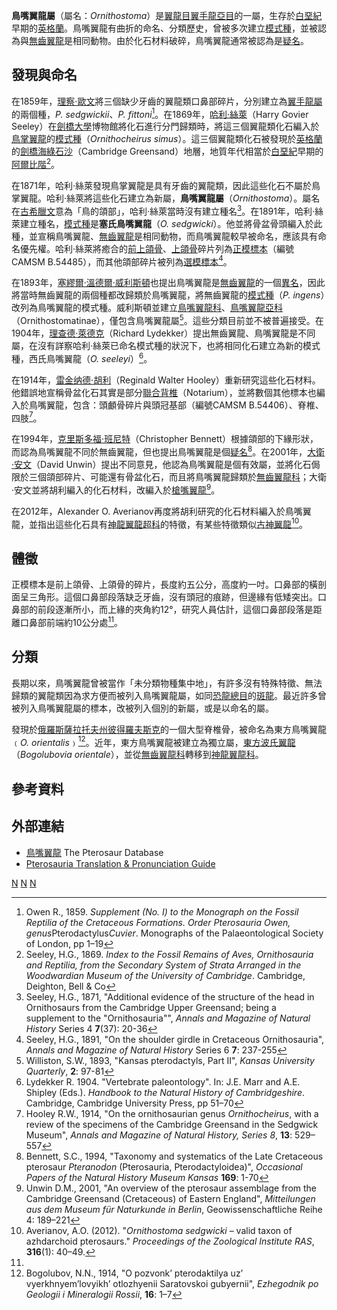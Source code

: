 {{Automatic taxobox
| taxon = Ornithostoma
| fossil_range = {{fossil_range|110}}
| image =
| image_caption = 鳥嘴翼龍的重建標本
| authority = [[哈利·絲萊|Seeley]], 1871
| type_species = '''塞氏鳥嘴翼龍<br>''Ornithostoma sedgwicki'''''
| type_species_authority = Seeley, 1891
| synonyms = 
* '''西氏鳥嘴翼龍 ''O. seeleyi''''' <br><small>[[理查德·萊德克|Lydekker]], 1894</small>
}}

'''鳥嘴翼龍屬'''（屬名：''Ornithostoma''）是[[翼龍目|翼龍目]][[翼手龍亞目|翼手龍亞目]]的一屬，生存於[[白堊紀|白堊紀]]早期的[[英格蘭|英格蘭]]。鳥嘴翼龍有曲折的命名、分類歷史，曾被多次建立[[模式種|模式種]]，並被認為與[[無齒翼龍|無齒翼龍]]是相同動物。由於化石材料破碎，鳥嘴翼龍通常被認為是[[疑名|疑名]]。

==發現與命名==
在1859年，[[理察·歐文|理察·歐文]]將三個缺少牙齒的翼龍類口鼻部碎片，分別建立為[[翼手龍屬|翼手龍屬]]的兩個種，''P. sedgwickii''、''P. fittoni''<ref>Owen R., 1859. ''Supplement (No. I) to the Monograph on the Fossil Reptilia of the Cretaceous Formations. Order Pterosauria Owen, genus ''Pterodactylus'' Cuvier''. Monographs of the Palaeontological Society of London, pp 1–19</ref>。在1869年，[[哈利·絲萊|哈利·絲萊]]（Harry Govier Seeley）在[[劍橋大學|劍橋大學]]博物館將化石進行分門歸類時，將這三個翼龍類化石編入於[[鳥掌翼龍|鳥掌翼龍]]的[[模式種|模式種]]（''Ornithocheirus simus''）。這三個翼龍類化石被發現於[[英格蘭|英格蘭]]的[[劍橋海綠石沙|劍橋海綠石沙]]（Cambridge Greensand）地層，地質年代相當於[[白堊紀|白堊紀]]早期的[[阿爾比階|阿爾比階]]<ref>Seeley, H.G., 1869. ''Index to the Fossil Remains of Aves, Ornithosauria and Reptilia, from the Secondary System of Strata Arranged in the Woodwardian Museum of the University of Cambridge''. Cambridge, Deighton, Bell & Co</ref>。

在1871年，哈利·絲萊發現鳥掌翼龍是具有牙齒的翼龍類，因此這些化石不屬於鳥掌翼龍。哈利·絲萊將這些化石建立為新屬，'''鳥嘴翼龍屬'''（''Ornithostoma''）。屬名在[[古希臘文|古希臘文]]意為「鳥的頜部」，哈利·絲萊當時沒有建立種名<ref>Seeley, H.G., 1871, "Additional evidence of the structure of the head in Ornithosaurs from the Cambridge Upper Greensand; being a supplement to the "Ornithosauria"", ''Annals and Magazine of Natural History'' Series 4 '''7'''(37): 20-36</ref>。在1891年，哈利·絲萊建立種名，[[模式種|模式種]]是'''塞氏鳥嘴翼龍'''（''O. sedgwicki''）。他並將骨盆骨頭編入於此種，並宣稱鳥嘴翼龍、[[無齒翼龍|無齒翼龍]]是相同動物，而鳥嘴翼龍較早被命名，應該具有命名優先權。哈利·絲萊將癒合的[[前上頜骨|前上頜骨]]、[[上頜骨|上頜骨]]碎片列為[[正模標本|正模標本]]（編號CAMSM B.54485），而其他頜部碎片被列為[[選模標本|選模標本]]<ref>Seeley, H.G., 1891, "On the shoulder girdle in Cretaceous Ornithosauria", ''Annals and Magazine of Natural History'' Series 6 '''7''': 237-255</ref>。

在1893年，[[塞繆爾·溫德爾·威利斯頓|塞繆爾·溫德爾·威利斯頓]]也提出鳥嘴翼龍是[[無齒翼龍|無齒翼龍]]的一個[[異名|異名]]，因此將當時無齒翼龍的兩個種都改歸類於鳥嘴翼龍，將無齒翼龍的[[模式種|模式種]]（''P. ingens''）改列為鳥嘴翼龍的模式種。威利斯頓並建立[[鳥嘴翼龍科|鳥嘴翼龍科]]、[[鳥嘴翼龍亞科|鳥嘴翼龍亞科]]（Ornithostomatinae），僅包含鳥嘴翼龍屬<ref>Williston, S.W., 1893, "Kansas pterodactyls, Part II", ''Kansas University Quarterly'', '''2''': 97-81</ref>。這些分類目前並不被普遍接受。在1904年，[[理查德·萊德克|理查德·萊德克]]（Richard Lydekker）提出無齒翼龍、鳥嘴翼龍是不同屬，在沒有詳察哈利·絲萊已命名模式種的狀況下，也將相同化石建立為新的模式種，西氏鳥嘴翼龍（''O. seeleyi''）<ref>Lydekker R. 1904. "Vertebrate paleontology". In: J.E. Marr and A.E. Shipley (Eds.). ''Handbook to the Natural History of Cambridgeshire''. Cambridge, Cambridge University Press, pp 51–70</ref>。

在1914年，[[雷金纳德·胡利|雷金纳德·胡利]]（Reginald Walter Hooley）重新研究這些化石材料。他錯誤地宣稱骨盆化石其實是部分[[聯合背椎|聯合背椎]]（Notarium），並將數個其他標本也編入於鳥嘴翼龍，包含：頭顱骨碎片與頭冠基部（編號CAMSM B.54406）、脊椎、四肢<ref>Hooley R.W., 1914, "On the ornithosaurian genus ''Ornithocheirus'', with a review of the specimens of the Cambridge Greensand in the Sedgwick Museum", ''Annals and Magazine of Natural History, Series 8'', '''13''': 529–557</ref>。

在1994年，[[克里斯多福·班尼特|克里斯多福·班尼特]]（Christopher Bennett）根據頜部的下緣形狀，而認為鳥嘴翼龍不同於無齒翼龍，但也提出鳥嘴翼龍是個[[疑名|疑名]]<ref>Bennett, S.C., 1994, "Taxonomy and systematics of the Late Cretaceous pterosaur ''Pteranodon'' (Pterosauria, Pterodactyloidea)", ''Occasional Papers of the Natural History Museum Kansas'' '''169''': 1-70</ref>。在2001年，[[大衛·安文|大衛·安文]]（David Unwin）提出不同意見，他認為鳥嘴翼龍是個有效屬，並將化石侷限於三個頜部碎片、可能還有骨盆化石，而且將鳥嘴翼龍歸類於[[無齒翼龍科|無齒翼龍科]]；大衛·安文並將胡利編入的化石材料，改編入於[[槍嘴翼龍|槍嘴翼龍]]<ref>Unwin D.M., 2001, "An overview of the pterosaur assemblage from the Cambridge Greensand (Cretaceous) of Eastern England", ''Mitteilungen aus dem Museum für Naturkunde in Berlin'', Geowissenschaftliche Reihe 4: 189–221</ref>。

在2012年，Alexander O. Averianov再度將胡利研究的化石材料編入於鳥嘴翼龍，並指出這些化石具有[[神龍翼龍超科|神龍翼龍超科]]的特徵，有某些特徵類似[[古神翼龍|古神翼龍]]<ref name=Averianov2012>Averianov, A.O. (2012). "''Ornithostoma sedgwicki'' – valid taxon of azhdarchoid pterosaurs." ''Proceedings of the Zoological Institute RAS'',  '''316'''(1): 40–49.</ref>。

==體徵==
正模標本是前上頜骨、上頜骨的碎片，長度約五公分，高度約一吋。口鼻部的橫剖面呈三角形。這個口鼻部段落缺乏牙齒，沒有頭冠的痕跡，但邊緣有低矮突出。口鼻部的前段逐漸所小，而上緣的夾角約12°，研究人員估計，這個口鼻部段落是距離口鼻部前端約10公分處<ref name=Averianov2012/>。

==分類==
長期以來，鳥嘴翼龍曾被當作「未分類物種集中地」，有許多沒有特殊特徵、無法歸類的翼龍類因為求方便而被列入鳥嘴翼龍屬，如同[[恐龍總目|恐龍總目]]的[[斑龍|斑龍]]。最近許多曾被列入鳥嘴翼龍屬的標本，改被列入個別的新屬，或是以命名的屬。

發現於[[俄羅斯|俄羅斯]][[薩拉托夫州|薩拉托夫州]][[彼得羅夫斯克_(薩拉托夫州)|彼得羅夫斯克]]的一個大型脊椎骨，被命名為東方鳥嘴翼龍﹙''O. orientalis''﹚<ref>Bogolubov, N.N., 1914, "O pozvonk’ pterodaktilya uz’ vyerkhnyem’lovyikh’ otlozhyenii Saratovskoi gubyernii", ''Ezhegodnik po Geologii i Mineralogii Rossii'', '''16''': 1–7</ref>。近年，東方鳥嘴翼龍被建立為獨立屬，[[波氏翼龍|東方波氏翼龍]]（''Bogolubovia orientale''），並從[[無齒翼龍科|無齒翼龍科]]轉移到[[神龍翼龍科|神龍翼龍科]]。

==參考資料==
{{Reflist}}

==外部連結==
*[https://web.archive.org/web/20070930165206/http://www.pterosaur.co.uk/species/UCP/Ptrano/Orntho-sedgwicki.htm 鳥嘴翼龍] The Pterosaur Database
*[https://web.archive.org/web/20100920041200/http://dinosauria.com/dml/names/ptero.htm#O Pterosauria Translation & Pronunciation Guide] 
{{翼龍目|Az.}}
{{Taxonbar}}

[[Category:1871年描述的分类群|N]]
[[Category:神龍翼龍超科|N]]
[[Category:白堊紀翼龍類|N]]